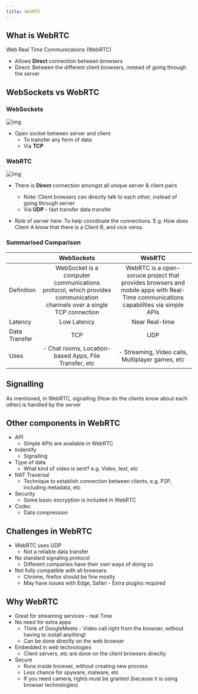 ```yaml
---
title: WebRTC
---
```


## What is WebRTC

Web Real Time Communications (WebRTC)

- Allows **Direct** connection between browsers
- Direct: Between the different client browsers, instead of going through the server

## WebSockets vs WebRTC

### WebSockets

![img](../../static/img/websockets_diagram.jpg)

- Open socket between server and client
  - To transfer any form of data
  - Via **TCP**

### WebRTC

![img](../../static/img/webrtc_diagram.jpg)

- There is **Direct** connection amongst all unique server & client pairs

  - Note: Client browsers can directly talk to each other, instead of going through server
  - Via **UDP** - fast transfer data transfer

- Role of server here: To help coordinate the connections. E.g. How does Client A know that there is a Client B, and vice versa.

### Summarised Comparison

|               |                                                     WebSockets                                                      |                                                              WebRTC                                                               |
| ------------- | :-----------------------------------------------------------------------------------------------------------------: | :-------------------------------------------------------------------------------------------------------------------------------: |
| Definition    | WebSocket is a computer communications protocol, which provides communication channels over a single TCP connection | WebRTC is a open-soruce project that provides browsers and mobile apps with Real-Time communications capabilities via simple APIs |
| Latency       |                                                     Low Latency                                                     |                                                          Near Real-time                                                           |
| Data Transfer |                                                         TCP                                                         |                                                                UDP                                                                |
| Uses          |                                - Chat rooms, Location-based Apps, File Transfer, etc                                |                                         - Streaming, Video calls, Multiplayer games, etc                                          |

## Signalling

As mentioned, in WebRTC, signalling (How do the clients know about each other) is handled by the server

## Other components in WebRTC

- API
  - Simple APIs are available in WebRTC
- Indentify
  - Signalling
- Type of data
  - What kind of video is sent? e.g. Video, text, etc
- NAT Traversal
  - Technique to establish connection between clients, e.g. P2P, including metadata, etc
- Security
  - Some basic encryption is included in WebRTC
- Codec
  - Data compression

## Challenges in WebRTC

- WebRTC uses UDP
  - Not a reliable data transfer
- No standard signaling protocol
  - Different companies have their own ways of doing so
- Not fully compatible with all browsers
  - Chrome, firefox should be fine mostly
  - May have issues with Edge, Safari - Extra plugins required

## Why WebRTC

- Great for streaming services - real Time
- No need for extra apps
  - Think of GoogleMeets - Video call right from the browser, without having to install anything!
  - Can be done directly on the web browser
- Embedded in web technologies
  - Client servers, etc are done on the client browsers directly
- Secure
  - Runs inside browser, without creating new process
  - Less chance for spyware, malware, etc
  - If you need camera, rights must be granted (because it is using browser technologies)
